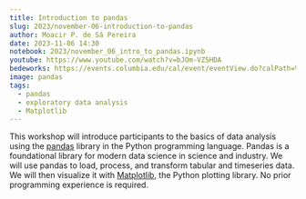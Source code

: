 ```yaml
---
title: Introduction to pandas
slug: 2023/november-06-introduction-to-pandas
author: Moacir P. de Sá Pereira
date: 2023-11-06 14:30
notebook: 2023/november_06_intro_to_pandas.ipynb
youtube: https://www.youtube.com/watch?v=bJOm-VZ5HDA
bedeworks: https://events.columbia.edu/cal/event/eventView.do?calPath=%2Fpublic%2Fcals%2FMainCal&guid=CAL-00bbdb71-8b18a295-018b-1adad8d0-00004c32events@columbia.edu&recurrenceId=
image: pandas
tags: 
  - pandas
  - exploratory data analysis
  - Matplotlib
---
```


This workshop will introduce participants to the basics of data analysis
using the [pandas](https://pandas.pydata.org/) library in the Python programming language. Pandas is a
foundational library for modern data science in science and industry. We
will use pandas to load, process, and transform tabular and timeseries
data. We will then visualize it with [Matplotlib](https://matplotlib.org/), the Python plotting
library. No prior programming experience is required.
